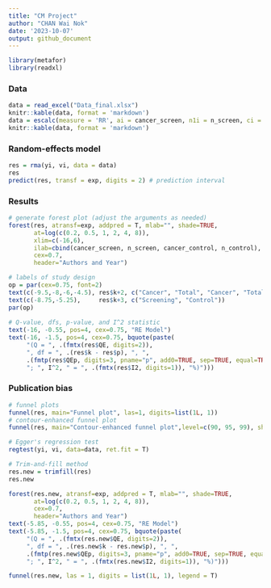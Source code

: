 ---
title: "CM Project"
author: "CHAN Wai Nok"
date: '2023-10-07'
output: github_document
---
``` {r}
library(metafor)
library(readxl)
```

### Data
``` {r}
data = read_excel("Data_final.xlsx")
knitr::kable(data, format = 'markdown')
data = escalc(measure = 'RR', ai = cancer_screen, n1i = n_screen, ci = cancer_control, n2i = n_control, slab = paste(Author, ', ', Year, sep=''), data = data)
knitr::kable(data, format = 'markdown')
```

### Random-effects model
``` {r}
res = rma(yi, vi, data = data)
res
predict(res, transf = exp, digits = 2) # prediction interval
```

### Results
``` {r}
# generate forest plot (adjust the arguments as needed)
forest(res, atransf=exp, addpred = T, mlab="", shade=TRUE,
       at=log(c(0.2, 0.5, 1, 2, 4, 8)), 
       xlim=c(-16,6),
       ilab=cbind(cancer_screen, n_screen, cancer_control, n_control), ilab.xpos=c(-9.5,-8,-6,-4.5),
       cex=0.7,
       header="Authors and Year")

# labels of study design
op = par(cex=0.75, font=2)
text(c(-9.5,-8,-6,-4.5), res$k+2, c("Cancer", "Total", "Cancer", "Total"))
text(c(-8.75,-5.25),     res$k+3, c("Screening", "Control"))
par(op)
 
# Q-value, dfs, p-value, and I^2 statistic
text(-16, -0.55, pos=4, cex=0.75, "RE Model")
text(-16, -1.5, pos=4, cex=0.75, bquote(paste(
     "(Q = ", .(fmtx(res$QE, digits=2)),
     ", df = ", .(res$k - res$p), ", ",
     .(fmtp(res$QEp, digits=3, pname="p", add0=TRUE, sep=TRUE, equal=TRUE)),
     "; ", I^2, " = ", .(fmtx(res$I2, digits=1)), "%)")))
```

### Publication bias
``` {r}
# funnel plots
funnel(res, main="Funnel plot", las=1, digits=list(1L, 1))
# contour-enhanced funnel plot
funnel(res, main="Contour-enhanced funnel plot",level=c(90, 95, 99), shade=c("white", "gray55", "gray75"), las=1, digits=list(1L, 1), legend=TRUE, refline = 0)

# Egger's regression test
regtest(yi, vi, data=data, ret.fit = T)

# Trim-and-fill method
res.new = trimfill(res)
res.new

forest(res.new, atransf=exp, addpred = T, mlab="", shade=TRUE,
       at=log(c(0.2, 0.5, 1, 2, 4, 8)), 
       cex=0.7,
       header="Authors and Year")
text(-5.85, -0.55, pos=4, cex=0.75, "RE Model")
text(-5.85, -1.5, pos=4, cex=0.75, bquote(paste(
     "(Q = ", .(fmtx(res.new$QE, digits=2)),
     ", df = ", .(res.new$k - res.new$p), ", ",
     .(fmtp(res.new$QEp, digits=3, pname="p", add0=TRUE, sep=TRUE, equal=TRUE)),
     "; ", I^2, " = ", .(fmtx(res.new$I2, digits=1)), "%)")))

funnel(res.new, las = 1, digits = list(1L, 1), legend = T)
```








